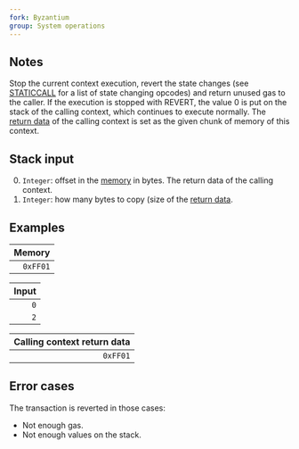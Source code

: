 ```yaml
---
fork: Byzantium
group: System operations
---
```


## Notes

Stop the current context execution, revert the state changes (see [STATICCALL](/#FA) for a list of state changing opcodes) and return unused gas to the caller. If the execution is stopped with REVERT, the value 0 is put on the stack of the calling context, which continues to execute normally.
The [return data](/about) of the calling context is set as the given chunk of memory of this context.

## Stack input

0. `Integer`: offset in the [memory](/about) in bytes. The return data of the calling context.
1. `Integer`: how many bytes to copy (size of the [return data](/about).

## Examples

| Memory |
|-------:|
| `0xFF01` |

| Input |
|------:|
| `0` |
| `2` |

| Calling context return data |
|----------------------------:|
| `0xFF01` |

## Error cases

The transaction is reverted in those cases:
- Not enough gas.
- Not enough values on the stack.
